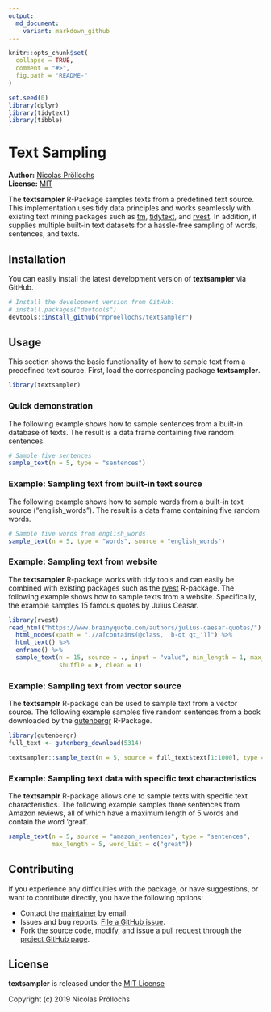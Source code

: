```yaml
---
output:
  md_document:
    variant: markdown_github
---
```


<!-- README.md is generated from README.Rmd. Please edit that file -->

```r
knitr::opts_chunk$set(
  collapse = TRUE,
  comment = "#>",
  fig.path = "README-"
)
```

```r
set.seed(0)
library(dplyr)
library(tidytext)
library(tibble)
```

# Text Sampling

**Author:** [Nicolas Pröllochs](https://nproellochs.com)<br/>
**License:** [MIT](https://opensource.org/licenses/MIT)

The **textsampler** R-Package samples texts from a predefined text source. This implementation uses tidy data principles and works seamlessly with existing text mining packages such as [tm](https://cran.r-project.org/web/packages/tm/index.html), [tidytext](https://cran.r-project.org/web/packages/tidytext/index.html), and [rvest](https://cran.r-project.org/web/packages/rvest/index.html). In addition, it supplies multiple built-in text datasets for a hassle-free sampling of words, sentences, and texts.

## Installation

You can easily install the latest development version of **textsampler** via GitHub.

```r
# Install the development version from GitHub:
# install.packages("devtools")
devtools::install_github("nproellochs/textsampler")
```

## Usage

This section shows the basic functionality of how to sample text from a predefined text source. First, load the corresponding package **textsampler**.

```r
library(textsampler)
```

### Quick demonstration

The following example shows how to sample sentences from a built-in database of texts. The result is a data frame containing five random sentences.

```r
# Sample five sentences
sample_text(n = 5, type = "sentences")

```


### Example: Sampling text from built-in text source

The following example shows how to sample words from a built-in text source ("english_words"). The result is a data frame containing five random words.

```r
# Sample five words from english_words
sample_text(n = 5, type = "words", source = "english_words")

```


### Example: Sampling text from website

The **textsampler** R-package works with tidy tools and can easily be combined with existing packages such as the [rvest](https://cran.r-project.org/web/packages/rvest/index.html) R-package. The following example shows how to sample texts from a website. Specifically, the example samples 15 famous quotes by Julius Ceasar.

```r
library(rvest)
read_html("https://www.brainyquote.com/authors/julius-caesar-quotes/") %>%
  html_nodes(xpath = ".//a[contains(@class, 'b-qt qt_')]") %>%
  html_text() %>% 
  enframe() %>% 
  sample_text(n = 15, source = ., input = "value", min_length = 1, max_length = 40,
              shuffle = F, clean = T)

```

### Example: Sampling text from vector source

The **textsamplr** R-package can be used to sample text from a vector source. The following example samples five random sentences from a book downloaded by the [gutenbergr](https://cran.r-project.org/web/packages/gutenbergr/index.html) R-Package.

```r
library(gutenbergr)
full_text <- gutenberg_download(5314)

textsampler::sample_text(n = 5, source = full_text$text[1:1000], type = "sentences", shuffle = T)

```

### Example: Sampling text data with specific text characteristics

The **textsamplr** R-package allows one to sample texts with specific text characteristics. The following example samples three sentences from Amazon reviews, all of which have a maximum length of 5 words and contain the word 'great'.

```r
sample_text(n = 5, source = "amazon_sentences", type = "sentences", 
            max_length = 5, word_list = c("great"))

```


## Contributing

If you experience any difficulties with the package, or have suggestions, or want to contribute directly, you have the following options:

* Contact the [maintainer](mailto:nicolas.proellochs@wi.jlug.de) by email.
* Issues and bug reports: [File a GitHub issue](https://github.com/nproellochs/textsampler/issues).
* Fork the source code, modify, and issue a [pull request](https://help.github.com/articles/creating-a-pull-request-from-a-fork/) through the [project GitHub page](https://github.com/nproellochs/textsampler).


## License 

**textsampler** is released under the [MIT License](https://opensource.org/licenses/MIT)

Copyright (c) 2019 Nicolas Pröllochs
